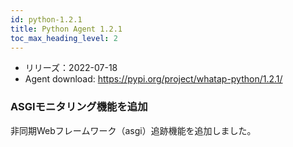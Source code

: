 ```yaml
---
id: python-1.2.1
title: Python Agent 1.2.1
toc_max_heading_level: 2
---
```



-   リリーズ：2022-07-18
-   Agent download: https://pypi.org/project/whatap-python/1.2.1/

### ASGIモニタリング機能を追加

非同期Webフレームワーク（asgi）追跡機能を追加しました。
